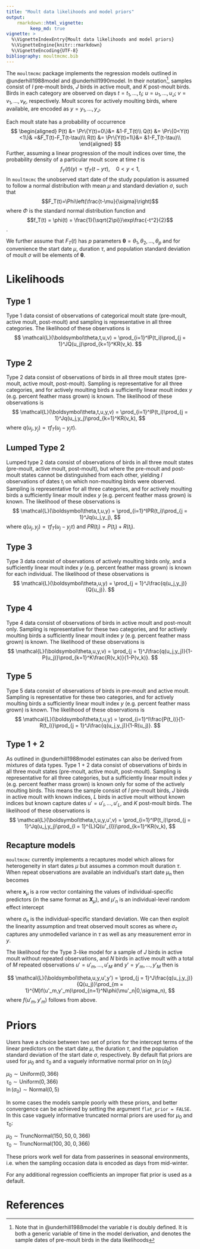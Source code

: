 ```yaml
---
title: "Moult data likelihoods and model priors"
output: 
    rmarkdown::html_vignette:
         keep_md: true
vignette: >
  %\VignetteIndexEntry{Moult data likelihoods and model priors}
  %\VignetteEngine{knitr::rmarkdown}
  %\VignetteEncoding{UTF-8}
bibliography: moultmcmc.bib
---
```


The `moultmcmc` package implements the regression models outlined in @underhill1988model and @underhill1990model. In their notation^[Note that in @underhill1988model the variable $t$ is doubly defined. It is both a generic variable of time in the model derivation, and denotes the sample dates of pre-moult birds in the data likelihoods], samples consist of $I$ pre-moult birds, $J$ birds in active moult, and $K$ post-moult birds. Birds in each category are observed on days $t = t_1,\ldots,t_I$; $u = u_1,\ldots,u_J$; $v = v_1,\ldots,v_K$, respectively. Moult scores for actively moulting birds, where available, are encoded as $y = y_1,\ldots,y_J$.

Each moult state has a probability of occurrence
$$
\begin{aligned}
P(t) &= \Pr\{Y(t)=0\}&= &1-F_T(t)\\
Q(t) &= \Pr\{0<Y(t)<1\}& =&F_T(t)-F_T(t-\tau)\\
R(t) &= \Pr\{Y(t)=1\}&= &1-F_T(t-\tau)\\
\end{aligned}
$$
Further, assuming a linear progression of the moult indices over time, the probability density of a particular moult score at time $t$ is
$$
f_Y(t)(y)=\tau f_T(t-y\tau),\quad0 < y < 1,
$$
In `moultmcmc` the unobserved start date of the study population is assumed to follow a normal distribution with mean $\mu$ and standard deviation $\sigma$, such that $$F_T(t)=\Phi\left(\frac{t-\mu}{\sigma}\right)$$
where $\Phi$ is the standard normal distribution function and 
$$f_T(t) = \phi(t) = \frac{1}{\sqrt{2\pi}}\exp\frac{-t^2}{2}$$.

We further assume that $F_T(t)$ has $p$ parameters $\mathbf{\theta} = \theta_1, \theta_2, \ldots, \theta_p$ and for convenience the start date $\mu$, duration $\tau$, and population standard deviation of moult $\sigma$ will be elements of $\mathbf{\theta}$.

# Likelihoods

## Type 1
Type 1 data consist of observations of categorical moult state (pre-moult, active moult, post-moult) and sampling is representative in all three categories. The likelihood of these observations is 
$$
\mathcal{L}(\boldsymbol\theta,t,u,v) = \prod_{i=1}^IP(t_i)\prod_{j = 1}^JQ(u_j)\prod_{k=1}^KR(v_k).
$$

## Type 2
Type 2 data consist of observations of birds in all three moult states (pre-moult, active moult, post-moult). Sampling is representative for all three categories, and for actively moulting birds a sufficiently linear moult index $y$ (e.g. percent feather mass grown) is known. The likelihood of these observations is
$$
\mathcal{L}(\boldsymbol\theta,t,u,y,v) = \prod_{i=1}^IP(t_i)\prod_{j = 1}^Jq(u_j,y_j)\prod_{k=1}^KR(v_k),
$$
where $q(u_j,y_j) = \tau f_T(u_j-y_j\tau).$

## Lumped Type 2
Lumped type 2 data consist of observations of birds in all three moult states (pre-moult, active moult, post-moult), but where the pre-moult and post-moult states cannot be distinguished from each other, yielding $I$ observations of dates $t_i$ on which non-moulting birds were observed. Sampling is representative for all three categories, and for actively moulting birds a sufficiently linear moult index $y$ (e.g. percent feather mass grown) is known. The likelihood of these observations is
$$
\mathcal{L}(\boldsymbol\theta,t,u,y) = \prod_{i=1}^IPR(t_i)\prod_{j = 1}^Jq(u_j,y_j),
$$
where $q(u_j,y_j) = \tau f_T(u_j-y_j\tau)$ and $PR(t_i)=P(t_i)+R(t_i).$

## Type 3
Type 3 data consist of observations of actively moulting birds only, and a sufficiently linear moult index $y$ (e.g. percent feather mass grown) is known for each individual. The likelihood of these observations is
$$
\mathcal{L}(\boldsymbol\theta,u,y) = \prod_{j = 1}^J\frac{q(u_j,y_j)}{Q(u_j)}.
$$

## Type 4
Type 4 data consist of observations of birds in active moult and post-moult only. Sampling is representative for these two categories, and for actively moulting birds a sufficiently linear moult index $y$ (e.g. percent feather mass grown) is known. The likelihood of these observations is
$$
\mathcal{L}(\boldsymbol\theta,u,y,v) = \prod_{j = 1}^J\frac{q(u_j,y_j)}{1-P(u_j)}\prod_{k=1}^K\frac{R(v_k)}{1-P(v_k)}.
$$

## Type 5
Type 5 data consist of observations of birds in pre-moult and active moult. Sampling is representative for these two categories, and for actively moulting birds a sufficiently linear moult index $y$ (e.g. percent feather mass grown) is known. The likelihood of these observations is
$$
\mathcal{L}(\boldsymbol\theta,t,u,y) = \prod_{i=1}^I\frac{P(t_i)}{1-R(t_i)}\prod_{j = 1}^J\frac{q(u_j,y_j)}{1-R(u_j)}.
$$

## Type 1 + 2
As outlined in @underhill1988model estimates can also be derived from mixtures of data types. Type 1 + 2 data consist of observations of birds in all three moult states (pre-moult, active moult, post-moult). Sampling is representative for all three categories, but a sufficiently linear moult index $y$ (e.g. percent feather mass grown) is known only for some of the actively moulting birds. This means the sample consist of $I$ pre-moult birds, $J$ birds in active moult with known indices, $L$ birds in active moult without known indices but known capture dates $u'=u'_l,\ldots,u'_L$, and $K$ post-moult birds.
The likelihood of these observations is
$$
\mathcal{L}(\boldsymbol\theta,t,u,y,u',v) = \prod_{i=1}^IP(t_i)\prod_{j = 1}^Jq(u_j,y_j)\prod_{l = 1}^{L}Q(u'_{l})\prod_{k=1}^KR(v_k),
$$

## Recapture models
`moultmcmc` currently implements a recaptures model which allows for heterogeneity in start dates $\mu$ but assumes a common moult duration $\tau$.
When repeat observations are available an individual's start date $\mu_n$ then becomes  

\begin{equation}
\mu_n = \mu_0 + \mu'_n + \mathbf{x}_\mu\boldsymbol{\beta}_\mu 
\end{equation}

where $\boldsymbol{x}_\mu$ is a row vector containing the values of individual-specific  predictors (in the same format as $\boldsymbol{X}_\mu$), and $\mu'_n$ is an  individual-level random effect intercept 

\begin{equation}
\mu'_n \sim \mathrm{Normal}(0,\sigma_n) 
\end{equation}
where $\sigma_n$ is the individual-specific standard deviation.
We can then exploit the linearity assumption and treat observed moult scores as
\begin{equation}
 y_{ni} \sim \mathrm{Normal}(\mu_0 + \mu'_n + \tau * u_{ni}, \sigma_\tau) 
\end{equation}
where $\sigma_\tau$ captures any unmodelled variance in $\tau$ as well as any measurement error in $y$.

The likelihood for the Type 3-like model for a sample of $J$ birds in active moult without repeated observations, and $N$ birds in active moult with a total of $M$ repeated observations $u'=u'_m,\ldots,u'_M$ and $y'=y'_m,\ldots,y'_M$ then is

$$
\mathcal{L}(\boldsymbol\theta,u,y,u',y') = \prod_{j = 1}^J\frac{q(u_j,y_j)}{Q(u_j)}\prod_{m = 1}^{M}f(u'_m,y'_m)\prod_{n=1}^N\phi(\mu'_n|0,\sigma_n),
$$
where $f(u'_m,y'_m)$ follows from above.

# Priors
Users have a choice between two set of priors for the intercept terms of the linear predictors on the start date $\mu$, the duration $\tau$, and the population standard deviation of the start date $\sigma$, respectively. By default flat priors are used for $\mu_0$ and $\tau_0$ and a vaguely informative normal prior on $\ln(\sigma_0)$

$\mu_0 \sim \mathrm{Uniform(0,366)}$   
$\tau_0 \sim \mathrm{Uniform(0,366)}$    
$\ln(\sigma_0) \sim \mathrm{Normal(0,5)}$

In some cases the models sample poorly with these priors, and better convergence can be achieved by setting the argument `flat_prior = FALSE`. In this case vaguely informative truncated normal priors are used for $\mu_0$ and $\tau_0$:

$\mu_0 \sim \mathrm{TruncNormal(150,50,0,366)}$   
$\tau_0 \sim \mathrm{TruncNormal(100,30,0,366)}$

These priors work well for data from passerines in seasonal environments, i.e. when the sampling occasion data is encoded as days from mid-winter.

For any additional regression coefficients an improper flat prior is used as a default.

# References
